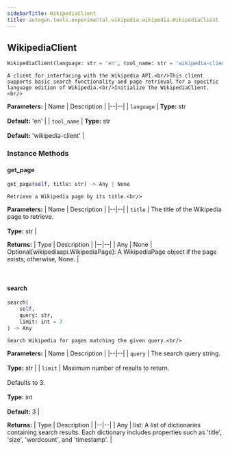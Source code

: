 ```yaml
---
sidebarTitle: WikipediaClient
title: autogen.tools.experimental.wikipedia.wikipedia.WikipediaClient
---
```

<h2 id="autogen.tools.experimental.wikipedia.wikipedia.WikipediaClient" class="doc doc-heading">
    <code class="doc-symbol doc-symbol-heading doc-symbol-class"></code>
    <span class="doc doc-object-name doc-class-name">WikipediaClient</span>
</h2>

```python
WikipediaClient(language: str = 'en', tool_name: str = 'wikipedia-client')
```

    A client for interfacing with the Wikipedia API.<br/>This client supports basic search functionality and page retrieval for a specific
    language edition of Wikipedia.<br/>Initialize the WikipediaClient.<br/>

<b>Parameters:</b>
| Name | Description |
|--|--|
| `language` | **Type:** str<br/><br/>**Default:** 'en' |
| `tool_name` | **Type:** str<br/><br/>**Default:** 'wikipedia-client' |

### Instance Methods

<code class="doc-symbol doc-symbol-heading doc-symbol-method"></code>
#### get_page

```python
get_page(self, title: str) -> Any | None
```

    Retrieve a Wikipedia page by its title.<br/>

<b>Parameters:</b>
| Name | Description |
|--|--|
| `title` | The title of the Wikipedia page to retrieve.<br/><br/>**Type:** str |

<b>Returns:</b>
| Type | Description |
|--|--|
| Any \| None | Optional[wikipediaapi.WikipediaPage]: A WikipediaPage object if the page exists; otherwise, None. |

<br />

<code class="doc-symbol doc-symbol-heading doc-symbol-method"></code>
#### search

```python
search(
    self,
    query: str,
    limit: int = 3
) -> Any
```

    Search Wikipedia for pages matching the given query.<br/>

<b>Parameters:</b>
| Name | Description |
|--|--|
| `query` | The search query string.<br/><br/>**Type:** str |
| `limit` | Maximum number of results to return.<br/><br/>Defaults to 3.<br/><br/>**Type:** int<br/><br/>**Default:** 3 |

<b>Returns:</b>
| Type | Description |
|--|--|
| Any | list: A list of dictionaries containing search results. Each dictionary includes properties such as 'title', 'size', 'wordcount', and 'timestamp'. |

<br />